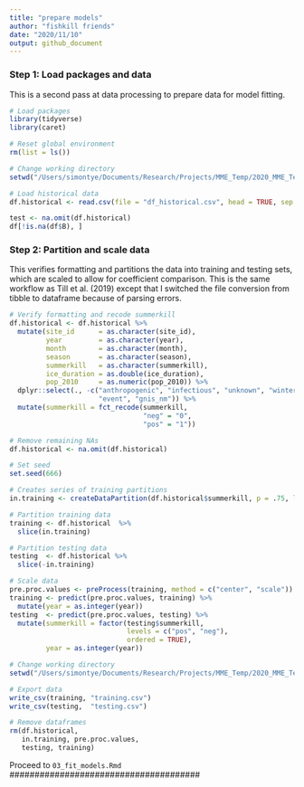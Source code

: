 ```yaml
---
title: "prepare models"
author: "fishkill friends"
date: "2020/11/10"
output: github_document
---
```


### Step 1: Load packages and data

This is a second pass at data processing to prepare data for model fitting.

```{r: Load packages and data}
# Load packages
library(tidyverse)
library(caret)

# Reset global environment
rm(list = ls())

# Change working directory
setwd("/Users/simontye/Documents/Research/Projects/MME_Temp/2020_MME_Temp/data/processed")

# Load historical data
df.historical <- read.csv(file = "df_historical.csv", head = TRUE, sep = ",")

test <- na.omit(df.historical)
df[!is.na(df$B), ]

```

### Step 2: Partition and scale data

This verifies formatting and partitions the data into training and testing sets, which are scaled to allow for coefficient comparison. This is the same workflow as Till et al. (2019) except that I switched the file conversion from tibble to dataframe because of parsing errors.

```{r: Partition and scale data}
# Verify formatting and recode summerkill
df.historical <- df.historical %>%
  mutate(site_id      = as.character(site_id),
         year         = as.character(year),
         month        = as.character(month),
         season       = as.character(season),
         summerkill   = as.character(summerkill),
         ice_duration = as.double(ice_duration),
         pop_2010     = as.numeric(pop_2010)) %>%
  dplyr::select(., -c("anthropogenic", "infectious", "unknown", "winterkill",
                      "event", "gnis_nm")) %>%
  mutate(summerkill = fct_recode(summerkill,
                                 "neg" = "0",
                                 "pos" = "1"))

# Remove remaining NAs
df.historical <- na.omit(df.historical)

# Set seed
set.seed(666)

# Creates series of training partitions
in.training <- createDataPartition(df.historical$summerkill, p = .75, list = FALSE)

# Partition training data
training <- df.historical  %>%
  slice(in.training)

# Partition testing data
testing  <- df.historical %>%
  slice(-in.training)

# Scale data
pre.proc.values <- preProcess(training, method = c("center", "scale"))
training <- predict(pre.proc.values, training) %>%
  mutate(year = as.integer(year))
testing  <- predict(pre.proc.values, testing) %>%
  mutate(summerkill = factor(testing$summerkill, 
                             levels = c("pos", "neg"), 
                             ordered = TRUE),
         year = as.integer(year))

# Change working directory
setwd("/Users/simontye/Documents/Research/Projects/MME_Temp/2020_MME_Temp/data/models")

# Export data
write_csv(training, "training.csv")
write_csv(testing,  "testing.csv")

# Remove dataframes
rm(df.historical,
   in.training, pre.proc.values,
   testing, training)
```

######################################
Proceed to `03_fit_models.Rmd`
######################################
